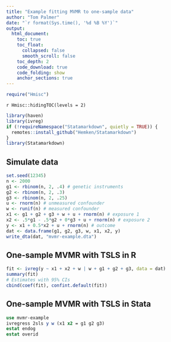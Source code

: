 ```yaml
---
title: "Example fitting MVMR to one-sample data"
author: "Tom Palmer"
date: "`r format(Sys.time(), '%d %B %Y')`"
output:
  html_document:
    toc: true
    toc_float:
      collapsed: false
      smooth_scroll: false
    toc_depth: 2
    code_download: true
    code_folding: show
    anchor_sections: true
---
```


```r
require("Hmisc")
```
`r Hmisc::hidingTOC(levels = 2)`

```r
library(haven)
library(ivreg)
if (!requireNamespace("Statamarkdown", quietly = TRUE)) {
  remotes::install_github("Hemken/Statamarkdown")
}
library(Statamarkdown)
```

## Simulate data

```r
set.seed(12345)
n <- 2000
g1 <- rbinom(n, 2, .4) # genetic instruments
g2 <- rbinom(n, 2, .3)
g3 <- rbinom(n, 2, .25)
u <- rnorm(n) # unmeasured confounder
w <- runif(n) # measured confounder
x1 <- g1 + g2 + g3 + w + u + rnorm(n) # exposure 1
x2 <- .5*g1 - .5*g2 + 0*g3 + u + rnorm(n) # exposure 2
y <- x1 + 0.5*x2 + u + rnorm(n) # outcome
dat <- data.frame(g1, g2, g3, w, x1, x2, y)
write_dta(dat, "mvmr-example.dta")
```

## One-sample MVMR with TSLS in R

```r
fit <- ivreg(y ~ x1 + x2 + w | w + g1 + g2 + g3, data = dat)
summary(fit)
# Estimates with 95% CIs
cbind(coef(fit), confint.default(fit))
```

## One-sample MVMR with TSLS in Stata

```stata
use mvmr-example
ivregress 2sls y w (x1 x2 = g1 g2 g3)
estat endog
estat overid
```
